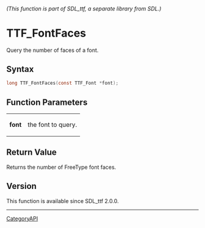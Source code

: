 ====== (This function is part of SDL_ttf, a separate library from SDL.) ======
= TTF_FontFaces =

Query the number of faces of a font.

== Syntax ==

<syntaxhighlight lang='c'>
long TTF_FontFaces(const TTF_Font *font);
</syntaxhighlight>

== Function Parameters ==

{|
|'''font'''
|the font to query.
|}

== Return Value ==

Returns the number of FreeType font faces.

== Version ==

This function is available since SDL_ttf 2.0.0.

----
[[CategoryAPI]]


